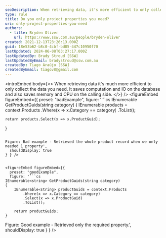 ```yaml
---
seoDescription: When retrieving data, it's more efficient to only collect the necessary information, reducing computation, IO, memory usage, and CPU load on the calling side.
type: rule
title: Do you only project properties you need?
uri: only-project-properties-you-need
authors:
  - title: Bryden Oliver
    url: https://www.ssw.com.au/people/bryden-oliver
created: 2021-12-13T23:26:13.000Z
guid: 18e53b62-b8c0-4cbf-bd85-447c10950f70
lastUpdated: 2024-06-08T03:27:17.000Z
lastUpdatedBy: Brady Stroud [SSW]
lastUpdatedByEmail: bradystroud@ssw.com.au
createdBy: Tiago Araújo [SSW]
createdByEmail: tiagov8@gmail.com
---
```


<introEmbed
  body={<>
When retrieving data it's much more efficient to only collect the data you need. It saves computation and IO on the database and also saves memory and CPU on the calling side.
  </>}
/>
<figureEmbed figureEmbed={{
  preset: "badExample",
  figure: '```cs
IEnumerable<string> GetProductGuids(string category)
{
    IEnumerable<Product> products = context.Products
        .Where(x => x.Category == category)
        .ToList();

    return products.Select(x => x.ProductGuid);
}
```

Figure: Bad example - Retrieved the whole product record when we only needed 1 property',
  shouldDisplay: true
} } />


<figureEmbed figureEmbed={{
  preset: "goodExample",
  figure: '```cs
IEnumerable<string> GetProductGuids(string category)
{
    IEnumerable<string> productGuids = context.Products
        .Where(x => x.Category == category)
        .Select(x => x.ProductGuid)
        .ToList();

    return productGuids;
}
```

Figure: Good example - Retrieved only the required property.',
  shouldDisplay: true
} } />
